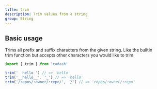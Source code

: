 ```yaml
---
title: trim
description: Trim values from a string
group: String
---
```


## Basic usage

Trims all prefix and suffix characters from the given string. Like the builtin trim function but accepts other characters you would like to trim.

```ts
import { trim } from 'radash'

trim('  hello ') // => 'hello'
trim('__hello__', '_') // => 'hello'
trim('/repos/:owner/:repo/', '/') // => 'repos/:owner/:repo'
```

